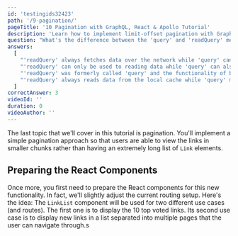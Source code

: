 ```yaml
---
id: 'testingids32423'
path: '/9-pagination/'
pageTitle: '10 Pagination with GraphQL, React & Apollo Tutorial'
description: 'Learn how to implement limit-offset pagination with GraphQL and Apollo Client in a React app. The Prisma API exposes the required arguments for lists.'
question: "What's the difference between the 'query' and 'readQuery' methods on the 'ApolloClient'?"
answers:
  [
    "'readQuery' always fetches data over the network while 'query' can retrieve data either from the cache or remotely",
    "'readQuery' can only be used to reading data while 'query' can also be used to write data",
    "'readQuery' was formerly called 'query' and the functionality of both is identical",
    "'readQuery' always reads data from the local cache while 'query' might retrieve data either from the cache or remotely",
  ]
correctAnswer: 3
videoId: ''
duration: 0
videoAuthor: ''
---
```


The last topic that we'll cover in this tutorial is pagination. You'll implement
a simple pagination approach so that users are able to view the links in smaller
chunks rather than having an extremely long list of `Link` elements.

## Preparing the React Components

Once more, you first need to prepare the React components for this new functionality.
In fact, we'll slightly adjust the current routing setup. Here's the idea:
The `LinkList` component will be used for two different use cases (and routes).
The first one is to display the 10 top voted links. Its second use case is to
display new links in a list separated into multiple pages that the user can
navigate through.s

